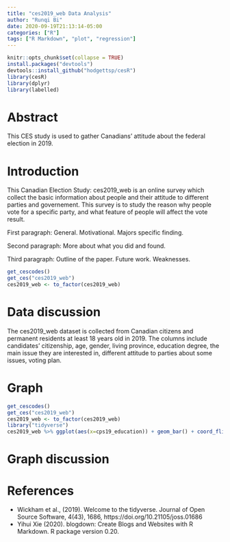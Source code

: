```yaml
---
title: "ces2019_web Data Analysis"
author: "Runqi Bi"
date: 2020-09-19T21:13:14-05:00
categories: ["R"]
tags: ["R Markdown", "plot", "regression"]
---
```


```r
knitr::opts_chunk$set(collapse = TRUE)
install.packages("devtools")
devtools::install_github("hodgettsp/cesR")
library(cesR)
library(dplyr)
library(labelled)
```

# Abstract
This CES study is used to gather Canadians' attitude about the federal election in 2019.

# Introduction
This Canadian Election Study: ces2019_web is an online survey which collect the basic information about people and their attitude to different parties and governement. This survey is to study the reason why people vote for a specific party, and what feature of people will affect the vote result. 

First paragraph: General. Motivational. Majors specific finding. 

Second paragraph: More about what you did and found.

Third paragraph: Outline of the paper. Future work. Weaknesses.

```r
get_cescodes()
get_ces("ces2019_web")
ces2019_web <- to_factor(ces2019_web)
```

# Data discussion
The ces2019_web dataset is collected from Canadian citizens and permanent residents at least 18 years old in 2019. The columns include candidates' citizenship, age, gender, living province, education degree, the main issue they are interested in, different attitude to parties about some issues, voting plan.

# Graph
```r
get_cescodes()
get_ces("ces2019_web")
ces2019_web <- to_factor(ces2019_web)
library("tidyverse")
ces2019_web %>% ggplot(aes(x=cps19_education)) + geom_bar() + coord_flip()
```

# Graph discussion


# References
- Wickham et al., (2019). Welcome to the tidyverse. Journal of Open
  Source Software, 4(43), 1686, https://doi.org/10.21105/joss.01686
- Yihui Xie (2020). blogdown: Create Blogs and Websites with R Markdown.
  R package version 0.20.

